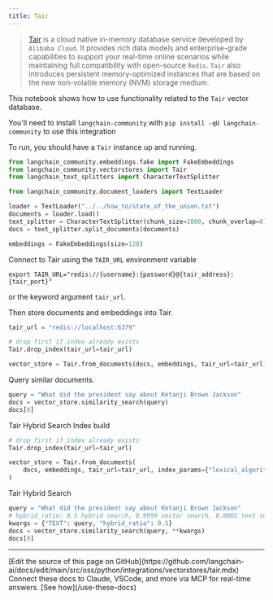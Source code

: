 ```yaml
---
title: Tair
---
```


>[Tair](https://www.alibabacloud.com/help/en/tair/latest/what-is-tair) is a cloud native in-memory database service developed by `Alibaba Cloud`.
It provides rich data models and enterprise-grade capabilities to support your real-time online scenarios while maintaining full compatibility with open-source `Redis`. `Tair` also introduces persistent memory-optimized instances that are based on the new non-volatile memory (NVM) storage medium.

This notebook shows how to use functionality related to the `Tair` vector database.

You'll need to install `langchain-community` with `pip install -qU langchain-community` to use this integration

To run, you should have a `Tair` instance up and running.

```python
from langchain_community.embeddings.fake import FakeEmbeddings
from langchain_community.vectorstores import Tair
from langchain_text_splitters import CharacterTextSplitter
```

```python
from langchain_community.document_loaders import TextLoader

loader = TextLoader("../../how_to/state_of_the_union.txt")
documents = loader.load()
text_splitter = CharacterTextSplitter(chunk_size=1000, chunk_overlap=0)
docs = text_splitter.split_documents(documents)

embeddings = FakeEmbeddings(size=128)
```

Connect to Tair using the `TAIR_URL` environment variable

```
export TAIR_URL="redis://{username}:{password}@{tair_address}:{tair_port}"
```

or the keyword argument `tair_url`.

Then store documents and embeddings into Tair.

```python
tair_url = "redis://localhost:6379"

# drop first if index already exists
Tair.drop_index(tair_url=tair_url)

vector_store = Tair.from_documents(docs, embeddings, tair_url=tair_url)
```

Query similar documents.

```python
query = "What did the president say about Ketanji Brown Jackson"
docs = vector_store.similarity_search(query)
docs[0]
```

Tair Hybrid Search Index build

```python
# drop first if index already exists
Tair.drop_index(tair_url=tair_url)

vector_store = Tair.from_documents(
    docs, embeddings, tair_url=tair_url, index_params={"lexical_algorithm": "bm25"}
)
```

Tair Hybrid Search

```python
query = "What did the president say about Ketanji Brown Jackson"
# hybrid_ratio: 0.5 hybrid search, 0.9999 vector search, 0.0001 text search
kwargs = {"TEXT": query, "hybrid_ratio": 0.5}
docs = vector_store.similarity_search(query, **kwargs)
docs[0]
```

---

<Callout icon="pen-to-square" iconType="regular">
    [Edit the source of this page on GitHub](https://github.com/langchain-ai/docs/edit/main/src/oss/python/integrations/vectorstores/tair.mdx)
</Callout>
<Tip icon="terminal" iconType="regular">
    Connect these docs to Claude, VSCode, and more via MCP for    real-time answers. [See how](/use-these-docs)
</Tip>
